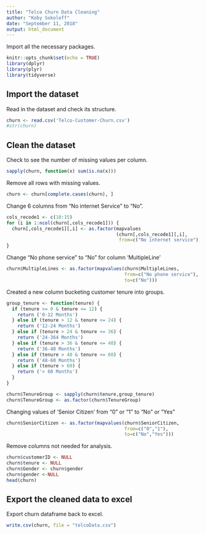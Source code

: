 ---
title: "Telco Churn Data Cleaning"
author: "Koby Sokoloff"
date: "September 11, 2018"
output: html_document
---

Import all the necessary packages.
```{r setup, include=FALSE}
knitr::opts_chunk$set(echo = TRUE)
library(dplyr)
library(plyr)
library(tidyverse)
```

## Import the dataset

Read in the dataset and check its structure.
```{r cars}
churn <- read.csv('Telco-Customer-Churn.csv')
#str(churn)
```


## Clean the dataset

Check to see the number of missing values per column.
```{r}
sapply(churn, function(x) sum(is.na(x)))
```

Remove all rows with missing values.
```{r}
churn <- churn[complete.cases(churn), ]
```

Change 6 columns from "No internet Service" to "No". 
```{r}
cols_recode1 <- c(10:15)
for (i in 1:ncol(churn[,cols_recode1])) {
  churn[,cols_recode1][,i] <- as.factor(mapvalues 
                                        (churn[,cols_recode1][,i], 
                                         from=c("No internet service"),to=c("No")))
}
```

Change "No phone service" to "No" for column 'MultipleLine'
```{r}
churn$MultipleLines <- as.factor(mapvalues(churn$MultipleLines,
                                           from=c("No phone service"),
                                           to=c("No")))
```

Created a new column bucketing customer tenure into groups.
```{r}
group_tenure <- function(tenure) {
  if (tenure >= 0 & tenure <= 12) {
    return ('0-12 Months')
  } else if (tenure > 12 & tenure <= 24) {
    return ('12-24 Months')
  } else if (tenure > 24 & tenure <= 36) {
    return ('24-364 Months')
  } else if (tenure > 36 & tenure <= 48) {
    return ('36-48 Months')
  } else if (tenure > 48 & tenure <= 60) {
    return ('48-60 Months')
  } else if (tenure > 60) {
    return ('> 60 Months')
  }
}

churn$TenureGroup <- sapply(churn$tenure,group_tenure)
churn$TenureGroup <- as.factor(churn$TenureGroup)
```

Changing values of 'Senior Citizen' from "0" or "1" to "No" or "Yes"
```{r}
churn$SeniorCitizen <- as.factor(mapvalues(churn$SeniorCitizen,
                                           from=c("0","1"),
                                           to=c("No","Yes")))
```

Remove columns not needed for analysis.
```{r}
churn$customerID <- NULL
churn$tenure <- NULL
churn$Gender <- churn$gender
churn$gender <-NULL
head(churn)
```

## Export the cleaned data to excel

Export churn dataframe back to excel.
```{r}
write.csv(churn, file = "telcoData.csv") 
```
